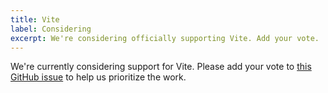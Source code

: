 ```yaml
---
title: Vite
label: Considering
excerpt: We're considering officially supporting Vite. Add your vote.
---
```


We're currently considering support for Vite. Please add your vote to [this GitHub issue](https://github.com/wesbitty/wesbitty/issues/179) to help us prioritize the work.
